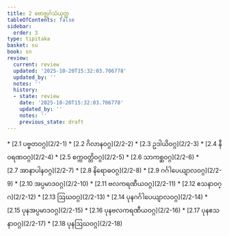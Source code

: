 ```yaml
---
title: 2 ဗောဇ္ဈင်္ဂသံယုတ္တ
tableOfContents: false
sidebar:
  order: 3
type: tipitaka
basket: su
book: sn
review:
  current: review
  updated: '2025-10-20T15:32:03.706778'
  updated_by: ''
  notes: ''
  history:
  - state: review
    date: '2025-10-20T15:32:03.706778'
    updated_by: ''
    notes: ''
    previous_state: draft
---
```



<DynamicBreadcrumb />


<ReviewStatus review={frontmatter.review} showDetails={true} />

<HypothesisAnnotation frontmatter={frontmatter} />



<TableOfContents book="sn" section="2">
* [2.1 ပဗ္ဗတဝဂ္ဂ](2/2-1)
* [2.2 ဂိလာနဝဂ္ဂ](2/2-2)
* [2.3 ဥဒါယိဝဂ္ဂ](2/2-3)
* [2.4 နီဝရဏဝဂ္ဂ](2/2-4)
* [2.5 စက္ကဝတ္တိဝဂ္ဂ](2/2-5)
* [2.6 သာကစ္ဆဝဂ္ဂ](2/2-6)
* [2.7 အာနာပါနဝဂ္ဂ](2/2-7)
* [2.8 နိရောဓဝဂ္ဂ](2/2-8)
* [2.9 ဂင်္ဂါပေယျာလဝဂ္ဂ](2/2-9)
* [2.10 အပ္ပမာဒဝဂ္ဂ](2/2-10)
* [2.11 ဗလကရဏီယဝဂ္ဂ](2/2-11)
* [2.12 ဧသနာဝဂ္ဂ](2/2-12)
* [2.13 ဩဃဝဂ္ဂ](2/2-13)
* [2.14 ပုနဂင်္ဂါပေယျာလဝဂ္ဂ](2/2-14)
* [2.15 ပုနအပ္ပမာဒဝဂ္ဂ](2/2-15)
* [2.16 ပုနဗလကရဏီယဝဂ္ဂ](2/2-16)
* [2.17 ပုနဧသနာဝဂ္ဂ](2/2-17)
* [2.18 ပုနဩဃဝဂ္ဂ](2/2-18)
</TableOfContents>